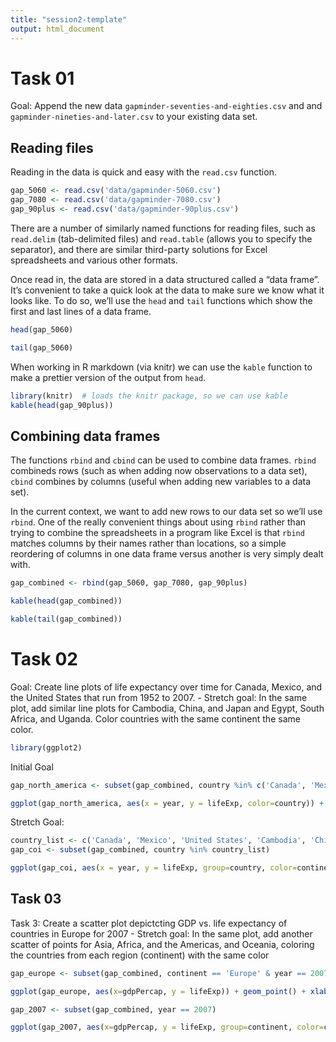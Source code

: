 ```yaml
---
title: "session2-template"
output: html_document
---
```



# Task 01

Goal: Append the new data `gapminder-seventies-and-eighties.csv` and and `gapminder-nineties-and-later.csv` to your existing data set.

## Reading files

Reading in the data is quick and easy with the `read.csv` function.  
```r
gap_5060 <- read.csv('data/gapminder-5060.csv')
gap_7080 <- read.csv('data/gapminder-7080.csv')
gap_90plus <- read.csv('data/gapminder-90plus.csv')
```

There are a number of similarly named functions for reading files, such as  `read.delim` (tab-delimited files) and `read.table` (allows you to specify the separator), and there are similar third-party solutions for Excel spreadsheets and various other formats.

Once read in, the data are stored in a data structured called a "data frame". It's convenient to take a quick look at the data to make sure we know what it looks like. To do so, we'll use the `head` and `tail` functions which show the first and last lines of a data frame.

```r
head(gap_5060)
```


```r
tail(gap_5060)
```

When working in R markdown (via knitr) we can use the `kable` function to make a prettier version of the output from `head`.

```r
library(knitr)  # loads the knitr package, so we can use kable
kable(head(gap_90plus))
```


## Combining data frames

The functions `rbind` and `cbind` can be used to combine data frames. `rbind` combineds rows (such as when adding now observations to a data set), `cbind` combines by columns (useful when adding new variables to a data set).  

In the current context, we want to add new rows to our data set so we'll use `rbind`. One of the really convenient things about using `rbind` rather than trying to combine the spreadsheets in a program like Excel is that `rbind` matches columns by their names rather than locations, so a simple reordering of columns in one data frame versus another is very simply dealt with.


```r
gap_combined <- rbind(gap_5060, gap_7080, gap_90plus)
```


```r
kable(head(gap_combined))
```


```r
kable(tail(gap_combined))
```


# Task 02

Goal: Create line plots of life expectancy over time for Canada, Mexico, and the United States that run from 1952 to 2007.
- Stretch goal:  In the same plot, add similar line plots for Cambodia, China, and Japan and Egypt, South Africa, and Uganda.  Color countries with the same continent the same color.


```r
library(ggplot2)
```

Initial Goal
```r
gap_north_america <- subset(gap_combined, country %in% c('Canada', 'Mexico', 'United States'))

ggplot(gap_north_america, aes(x = year, y = lifeExp, color=country)) + geom_line() + xlab("Year") + ylab("Life Expectancy")
```

Stretch Goal:
```r

country_list <- c('Canada', 'Mexico', 'United States', 'Cambodia', 'China', 'Japan', 'Egypt', 'South Africa', 'Uganda')
gap_coi <- subset(gap_combined, country %in% country_list)

ggplot(gap_coi, aes(x = year, y = lifeExp, group=country, color=continent)) + geom_line() + xlab("Year") + ylab("Life Expectancy")

```

## Task 03


Task 3: Create a scatter plot depictcting GDP vs. life expectancy of countries in Europe for 2007
- Stretch goal: In the same plot, add another scatter of points for Asia, Africa, and the Americas, and Oceania, coloring the countries from each region (continent) with the same color


```r
gap_europe <- subset(gap_combined, continent == 'Europe' & year == 2007)

ggplot(gap_europe, aes(x=gdpPercap, y = lifeExp)) + geom_point() + xlab("GDP (per capita)") + ylab("Life Expectancy")
```

```r
gap_2007 <- subset(gap_combined, year == 2007)

ggplot(gap_2007, aes(x=gdpPercap, y = lifeExp, group=continent, color=continent)) + geom_point() + xlab("GDP (per capita)") + ylab("Life Expectancy")
```


